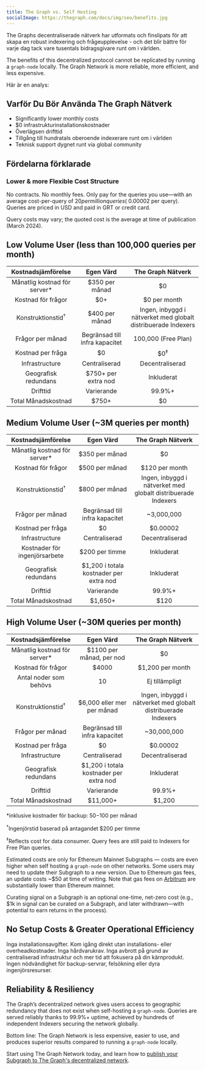 ```yaml
---
title: The Graph vs. Self Hosting
socialImage: https://thegraph.com/docs/img/seo/benefits.jpg
---
```


The Graphs decentraliserade nätverk har utformats och finslipats för att skapa en robust indexering och frågeupplevelse - och det blir bättre för varje dag tack vare tusentals bidragsgivare runt om i världen.

The benefits of this decentralized protocol cannot be replicated by running a `graph-node` locally. The Graph Network is more reliable, more efficient, and less expensive.

Här är en analys:

## Varför Du Bör Använda The Graph Nätverk

- Significantly lower monthly costs
- $0 infrastrukturinstallationskostnader
- Överlägsen drifttid
- Tillgång till hundratals oberoende indexerare runt om i världen
- Teknisk support dygnet runt via global community

## Fördelarna förklarade

### Lower & more Flexible Cost Structure

No contracts. No monthly fees. Only pay for the queries you use—with an average cost-per-query of $20 per million queries (~$0.00002 per query). Queries are priced in USD and paid in GRT or credit card.

Query costs may vary; the quoted cost is the average at time of publication (March 2024).

## Low Volume User (less than 100,000 queries per month)

|       Kostnadsjämförelse      |                Egen Värd                |                       The Graph Nätverk                       |
| :---------------------------: | :-------------------------------------: | :-----------------------------------------------------------: |
| Månatlig kostnad för server\* |              $350 per månad             |                               $0                              |
|       Kostnad för frågor      |                   $0+                   |                          $0 per month                         |
|  Konstruktionstid<sup>†</sup> |              $400 per månad             | Ingen, inbyggd i nätverket med globalt distribuerade Indexers |
|        Frågor per månad       |      Begränsad till infra kapacitet     |                      100,000 (Free Plan)                      |
|       Kostnad per fråga       |                    $0                   |                         $0<sup>‡</sup>                        |
|         Infrastructure        |              Centraliserad              |                        Decentraliserad                        |
|      Geografisk redundans     |           $750+ per extra nod           |                           Inkluderat                          |
|            Drifttid           |                Varierande               |                             99.9%+                            |
|      Total Månadskostnad      | <span className="highlight-row" />$750+ |                               $0                              |

## Medium Volume User (~3M queries per month)

|       Kostnadsjämförelse      |                  Egen Värd                 |                       The Graph Nätverk                       |
| :---------------------------: | :----------------------------------------: | :-----------------------------------------------------------: |
| Månatlig kostnad för server\* |               $350 per månad               |                               $0                              |
|       Kostnad för frågor      |               $500 per månad               |                         $120 per month                        |
|  Konstruktionstid<sup>†</sup> |               $800 per månad               | Ingen, inbyggd i nätverket med globalt distribuerade Indexers |
|        Frågor per månad       |       Begränsad till infra kapacitet       |                           ~3,000,000                          |
|       Kostnad per fråga       |                     $0                     |                            $0.00002                           |
|         Infrastructure        |                Centraliserad               |                        Decentraliserad                        |
| Kostnader för ingenjörsarbete |               $200 per timme               |                           Inkluderat                          |
|      Geografisk redundans     |   $1,200 i totala kostnader per extra nod  |                           Inkluderat                          |
|            Drifttid           |                 Varierande                 |                             99.9%+                            |
|      Total Månadskostnad      | <span className="highlight-row" /> $1,650+ |                              $120                             |

## High Volume User (~30M queries per month)

|       Kostnadsjämförelse      |                  Egen Värd                  |                       The Graph Nätverk                       |
| :---------------------------: | :-----------------------------------------: | :-----------------------------------------------------------: |
| Månatlig kostnad för server\* |           $1100 per månad, per nod          |                               $0                              |
|       Kostnad för frågor      |                    $4000                    |                        $1,200 per month                       |
|     Antal noder som behövs    |                      10                     |                         Ej tillämpligt                        |
|  Konstruktionstid<sup>†</sup> |          $6,000 eller mer per månad         | Ingen, inbyggd i nätverket med globalt distribuerade Indexers |
|        Frågor per månad       |        Begränsad till infra kapacitet       |                          ~30,000,000                          |
|       Kostnad per fråga       |                      $0                     |                            $0.00002                           |
|         Infrastructure        |                Centraliserad                |                        Decentraliserad                        |
|      Geografisk redundans     |   $1,200 i totala kostnader per extra nod   |                           Inkluderat                          |
|            Drifttid           |                  Varierande                 |                             99.9%+                            |
|      Total Månadskostnad      | <span className="highlight-row" /> $11,000+ |                             $1,200                            |

\*inklusive kostnader för backup: $50-$100 per månad

<sup>†</sup>Ingenjörstid baserad på antagandet $200 per timme

<sup>‡</sup>Reflects cost for data consumer. Query fees are still paid to Indexers for Free Plan queries.

Estimated costs are only for Ethereum Mainnet Subgraphs — costs are even higher when self hosting a `graph-node` on other networks. Some users may need to update their Subgraph to a new version. Due to Ethereum gas fees, an update costs ~$50 at time of writing. Note that gas fees on [Arbitrum](/archived/arbitrum/arbitrum-faq/) are substantially lower than Ethereum mainnet.

Curating signal on a Subgraph is an optional one-time, net-zero cost (e.g., $1k in signal can be curated on a Subgraph, and later withdrawn—with potential to earn returns in the process).

## No Setup Costs & Greater Operational Efficiency

Inga installationsavgifter. Kom igång direkt utan installations- eller overheadkostnader. Inga hårdvarukrav. Inga avbrott på grund av centraliserad infrastruktur och mer tid att fokusera på din kärnprodukt. Ingen nödvändighet för backup-servrar, felsökning eller dyra ingenjörsresurser.

## Reliability & Resiliency

The Graph’s decentralized network gives users access to geographic redundancy that does not exist when self-hosting a `graph-node`. Queries are served reliably thanks to 99.9%+ uptime, achieved by hundreds of independent Indexers securing the network globally.

Bottom line: The Graph Network is less expensive, easier to use, and produces superior results compared to running a `graph-node` locally.

Start using The Graph Network today, and learn how to [publish your Subgraph to The Graph's decentralized network](/subgraphs/quick-start/).
